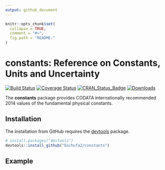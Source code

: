 ```yaml
---
output: github_document
---
```


<!-- README.md is generated from README.Rmd. Please edit that file -->

```r
knitr::opts_chunk$set(
  collapse = TRUE,
  comment = "#>",
  fig.path = "README-"
)
```

# constants: Reference on Constants, Units and Uncertainty

[![Build Status](https://travis-ci.org/Enchufa2/constants.svg?branch=master)](https://travis-ci.org/Enchufa2/constants)
[![Coverage Status](https://codecov.io/gh/Enchufa2/constants/branch/master/graph/badge.svg)](https://codecov.io/gh/Enchufa2/constants)
[![CRAN\_Status\_Badge](http://www.r-pkg.org/badges/version/constants)](https://cran.r-project.org/package=constants)
[![Downloads](http://cranlogs.r-pkg.org/badges/constants)](https://cran.r-project.org/package=constants)

The **constants** package provides CODATA internationally recommended 2014 values of the fundamental physical constants.

## Installation

The installation from GitHub requires the [devtools](https://github.com/hadley/devtools) package.

```r
# install.packages("devtools")
devtools::install_github("Enchufa2/constants")
```

## Example

```r
```
